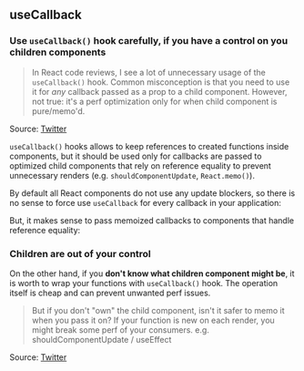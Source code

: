 
## useCallback

### Use `useCallback()` hook carefully, if you have a control on you children components

> In React code reviews, I see a lot of unnecessary usage of the `useCallback()` hook.
> Common misconception is that you need to use it for _any_ callback passed as a prop to a child component.
> However, not true: it's a perf optimization only for when child component is pure/memo'd.

Source: [Twitter](https://twitter.com/spikebrehm/status/1233038597734965248)

`useCallback()` hooks allows to keep references to created functions inside components, but it should be used only for callbacks are passed to optimized child components that rely on reference equality to prevent unnecessary renders (e.g. `shouldComponentUpdate`, `React.memo()`).

By default all React components do not use any update blockers, so there is no sense to force use `useCallback`
for every callback in your application:

<UselessUseCallback />

But, it makes sense to pass memoized callbacks to components that handle reference equality:

<ProperUseCallback />

### Children are out of your control

On the other hand, if you **don't know what children component might be**, it is worth to wrap your functions
with `useCallback()` hook. The operation itself is cheap and can prevent unwanted perf issues.

> But if you don't "own" the child component, isn't it safer to memo it when you pass it on?
> If your function is new on each render, you might break some perf of your consumers.
> e.g. shouldComponentUpdate / useEffect

Source: [Twitter](https://twitter.com/sag1v/status/1233127420879949826?s=20)
